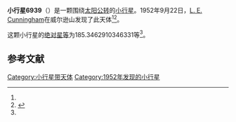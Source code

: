 {{Infobox planet
| bgcolour = #FFFFC0
| name = 6939 Lestone
| symbol = 
| image = 
| caption = 
| discovery = yes
| discovery_ref = 
| discoverer = [[L._E._Cunningham|L. E. Cunningham]]
| discovery_site = [[威尔逊山|威尔逊山]] 
| discovered = 1952年9月22日
| designations = yes
| mp_name = 
| named_after = 
| alt_names = 1952 SW1/ 4849 T-1
| mp_category = [[主带小行星|主带小行星]]
| orbit_ref = <ref name="a">[http://ssd.jpl.nasa.gov/sbdb.cgi?sstr=6939 6939 Lestone] {{Wayback|url=http://ssd.jpl.nasa.gov/sbdb.cgi?sstr=6939 |date=20200820194540 }}，小行星數據庫瀏覽器（JPL Small-Body Database Browser）－[[美国国家航空航天局|美国国家航空航天局]]喷气推进实验室</ref>
| epoch = 2456400.5 (2013年4月18日更新)
| aphelion = {{convert|2.854875137542995|AU|km|3|abbr=on|lk=out}}
| perihelion = {{convert|2.322828294989404|AU|km|3|abbr=on}}
| semimajor = {{convert|2.5888517162662|AU|km|3|abbr=on}}
| eccentricity = 0.102757303
| period = 1521.455276 [[日|日]]<br />4.17[[儒略年|儒略年]]
| avg_speed = 
| inclination = 14.10092670950147
| asc_node = 36.52655616679341
| mean_anomaly = 
| arg_peri = 185.3462910346331
| satellites = 
| physical_characteristics = yes
| dimensions = 
| mass = 
| density = 
| surface_grav = 
| escape_velocity = 
| sidereal_day = 
| axial_tilt = 
| pole_ecliptic_lat = 
| pole_ecliptic_lon = 
| albedo = 
| temperatures= 
| temp_name1 = 
| mean_temp_1 = 
| max_temp_1 = 
| temp_name2 = 
| max_temp_2 = 
| spectral_type = 
| abs_magnitude = 185.3462910346331
}}

'''小行星6939'''（{{lang-en|6939 Lestone}}）是一颗围绕[[太阳|太阳]][[公转|公转]]的[[小行星|小行星]]。1952年9月22日，[[L._E._Cunningham|L. E. Cunningham]]在威尔逊山发现了此天体<ref name="a" /><ref>{{cite news|title=小行星列表|url=http://cfa-www.harvard.edu/iau/lists/NumberedMPs.txt|accessdate=2013-07-08|newspaper=哈佛大学|archive-date=2008-05-17|archive-url=https://web.archive.org/web/20080517010638/http://cfa-www.harvard.edu/iau/lists/NumberedMPs.txt|dead-url=no}}</ref>。

这颗小行星的[[绝对星等|绝对星等]]为185.3462910346331等<ref name="a" />。

==参考文献==
{{reflist}}
{{Minor Planet Number|[[小行星6938|小行星6938]]|[[小行星6940|小行星6940]]}}

{{小天体}}

[[Category:小行星带天体|Category:小行星带天体]]
[[Category:1952年发现的小行星|Category:1952年发现的小行星]]

{{asteroid-stub}}